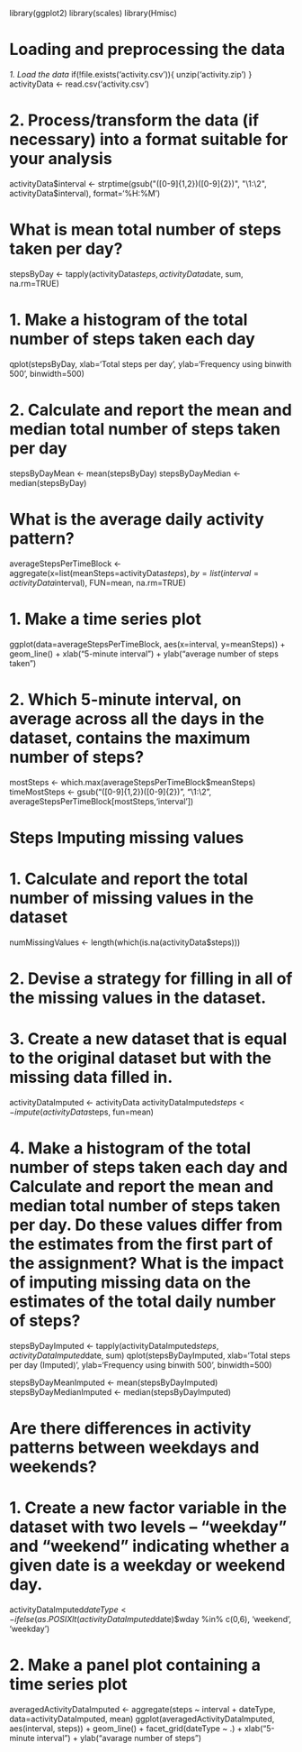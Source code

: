 library(ggplot2) 
library(scales) 
library(Hmisc)

# Loading and preprocessing the data

*1. Load the data*
if(!file.exists('activity.csv')){ unzip('activity.zip') } activityData <- read.csv('activity.csv') 



# 2. Process/transform the data (if necessary) into a format suitable for your analysis

activityData$interval <- strptime(gsub("([0-9]{1,2})([0-9]{2})", "\1:\2", activityData$interval), format='%H:%M') 




# What is mean total number of steps taken per day?

stepsByDay <- tapply(activityData$steps, activityData$date, sum, na.rm=TRUE)

# 1. Make a histogram of the total number of steps taken each day
qplot(stepsByDay, xlab='Total steps per day', ylab='Frequency using binwith 500', binwidth=500) 



# 2. Calculate and report the mean and median total number of steps taken per day

stepsByDayMean <- mean(stepsByDay) 
stepsByDayMedian <- median(stepsByDay) 



# What is the average daily activity pattern?

averageStepsPerTimeBlock <- aggregate(x=list(meanSteps=activityData$steps), by=list(interval=activityData$interval), FUN=mean, na.rm=TRUE)

# 1. Make a time series plot
ggplot(data=averageStepsPerTimeBlock, aes(x=interval, y=meanSteps)) + geom_line() + xlab("5-minute interval") + ylab("average number of steps taken") 


# 2. Which 5-minute interval, on average across all the days in the dataset, contains the maximum number of steps?

mostSteps <- which.max(averageStepsPerTimeBlock$meanSteps) timeMostSteps <- gsub("([0-9]{1,2})([0-9]{2})", "\1:\2", averageStepsPerTimeBlock[mostSteps,'interval']) 


# Steps Imputing missing values

# 1. Calculate and report the total number of missing values in the dataset
numMissingValues <- length(which(is.na(activityData$steps))) 




# 2. Devise a strategy for filling in all of the missing values in the dataset.

# 3. Create a new dataset that is equal to the original dataset but with the missing data filled in.
activityDataImputed <- activityData activityDataImputed$steps <- impute(activityData$steps, fun=mean) 


# 4. Make a histogram of the total number of steps taken each day and Calculate and report the mean and median total number of steps taken per day. Do these values differ from the estimates from the first part of the assignment? What is the impact of imputing missing data on the estimates of the total daily number of steps?

stepsByDayImputed <- tapply(activityDataImputed$steps, activityDataImputed$date, sum) qplot(stepsByDayImputed, xlab='Total steps per day (Imputed)', ylab='Frequency using binwith 500', binwidth=500) 


stepsByDayMeanImputed <- mean(stepsByDayImputed) 
stepsByDayMedianImputed <- median(stepsByDayImputed) 




# Are there differences in activity patterns between weekdays and weekends?

# 1. Create a new factor variable in the dataset with two levels – “weekday” and “weekend” indicating whether a given date is a weekday or weekend day.
activityDataImputed$dateType <- ifelse(as.POSIXlt(activityDataImputed$date)$wday %in% c(0,6), 'weekend', 'weekday') 


# 2. Make a panel plot containing a time series plot
averagedActivityDataImputed <- aggregate(steps ~ interval + dateType, data=activityDataImputed, mean) ggplot(averagedActivityDataImputed, aes(interval, steps)) + geom_line() + facet_grid(dateType ~ .) + xlab("5-minute interval") + ylab("avarage number of steps")
